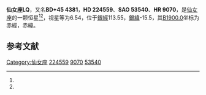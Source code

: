 {{Starbox begin
| name = 仙女座LQ
}}
{{Starbox observe
| epoch = [[J2000.0|J2000.0]]
| constell = [[仙女座|仙女座]]<ref name=SIMBAD>{{cite web
 | url=http://simbad.u-strasbg.fr/simbad/sim-id?Ident=HR+9070
 | title=Pulsating variable Star
 | publisher=Centre de Données astronomiques de Strasbourg
 | work=SIMBAD
 | accessdate=2012-07-13
 | archive-date=2016-03-16
 | archive-url=https://web.archive.org/web/20160316082735/http://simbad.u-strasbg.fr/simbad/sim-id?Ident=HR+9070
 | dead-url=no
 }}</ref><ref name=DATA>{{cite web
 | url=http://vizier.u-strasbg.fr/viz-bin/VizieR-5?-out.add=.&-source=5050&-corr=PK=HR&-out.max=9999&HR=9070
 | title=VizieR Detailed Page
 | accessdate=2012-07-13
 | archive-date=2016-03-05
 | archive-url=https://web.archive.org/web/20160305031309/http://vizier.u-strasbg.fr/viz-bin/VizieR-5?-out.add=.&-source=5050&-corr=PK=HR&-out.max=9999&HR=9070
 | dead-url=no
 }}</ref>
| 星官 = 
| ra = {{RA|23|58|46.5}}<ref name=SIMBAD /><ref name=DATA />
| dec = {{DEC|+46|24|47}}<ref name=SIMBAD /><ref name=DATA />
| appmag_v = 6.54<ref name=SIMBAD /><ref name=DATA />
}}
{{Starbox character
| class = B4Ven<ref name=SIMBAD /><ref name=DATA />
| b-v = -0.09<ref name=SIMBAD /><ref name=DATA />
| u-b = -0.61<ref name=SIMBAD /><ref name=DATA />
| r-i = <ref name=SIMBAD /><ref name=DATA />
| variable = 
}}
{{Starbox astrometry
| radial_v = -0.61
| prop_mo_ra = -1
| parallax = 
| p_error = 
}}
{{Starbox catalog
| names =BD+45 4381，[[SAO星表|SAO]] 53540，[[HD星表|HD]] 224559，[[HR星表|HR]] 9070}}
{{Starbox reference |Simbad=HR+9070}}
{{Starbox end}}

'''仙女座LQ'''，又名'''BD+45 4381'''，'''HD 224559'''、'''SAO 53540'''、'''HR 9070'''，是[[仙女座|仙女座]]的一颗恒星<ref name=SIMBAD /><ref name=DATA />，视星等为6.54，位于[[銀道座標系|銀經]]113.55，[[銀道座標系|銀緯]]-15.5，其[[B1900.0|B1900.0]]坐标为赤經{{RA|23|53|41.2}}，赤緯{{DEC|+45|-15.5|23}}。

== 参考文献 ==
{{reflist}}

{{star-stub}}

{{仙女座恒星}}
[[Category:仙女座|Category:仙女座]]
[[Category:HD和HDE天體|224559]]
[[Category:HR天體|9070]]
[[Category:SAO天體|53540]]